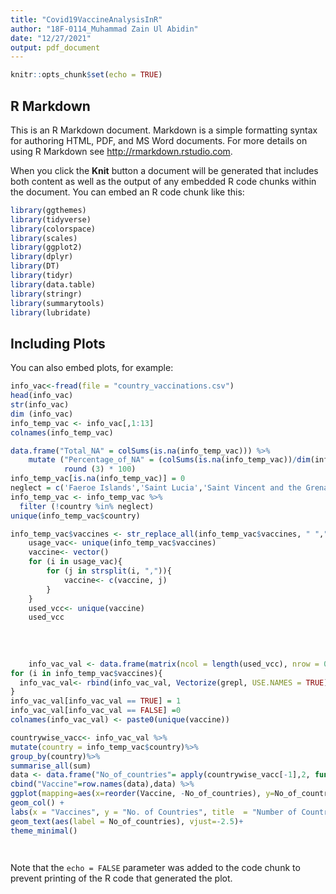 ```yaml
---
title: "Covid19VaccineAnalysisInR"
author: "18F-0114_Muhammad Zain Ul Abidin"
date: "12/27/2021"
output: pdf_document
---
```


```r
knitr::opts_chunk$set(echo = TRUE)
```

## R Markdown

This is an R Markdown document. Markdown is a simple formatting syntax for authoring HTML, PDF, and MS Word documents. For more details on using R Markdown see <http://rmarkdown.rstudio.com>.

When you click the **Knit** button a document will be generated that includes both content as well as the output of any embedded R code chunks within the document. You can embed an R code chunk like this:

```r
library(ggthemes)
library(tidyverse)
library(colorspace)
library(scales)
library(ggplot2)
library(dplyr)
library(DT)
library(tidyr)
library(data.table)
library(stringr)
library(summarytools)
library(lubridate)
```

## Including Plots

You can also embed plots, for example:

```r
info_vac<-fread(file = "country_vaccinations.csv")
head(info_vac)
str(info_vac)
dim (info_vac)
info_temp_vac <- info_vac[,1:13]
colnames(info_temp_vac)

data.frame("Total_NA" = colSums(is.na(info_temp_vac))) %>%
    mutate ("Percentage_of_NA" = (colSums(is.na(info_temp_vac))/dim(info_temp_vac)[1]) %>% 
            round (3) * 100)
info_temp_vac[is.na(info_temp_vac)] = 0
neglect = c('Faeroe Islands','Saint Lucia','Saint Vincent and the Grenadines','England','Northern Ireland','Scotland','Wales','Falkland Islands','Saint Kitts and Nevis')
info_temp_vac <- info_temp_vac %>%
  filter (!country %in% neglect) 
unique(info_temp_vac$country)

info_temp_vac$vaccines <- str_replace_all(info_temp_vac$vaccines, " ","")
    usage_vac<- unique(info_temp_vac$vaccines)
    vaccine<- vector()
    for (i in usage_vac){
        for (j in strsplit(i, ",")){
            vaccine<- c(vaccine, j)
        }
    }
    used_vcc<- unique(vaccine)
    used_vcc
    
    
    
    
    info_vac_val <- data.frame(matrix(ncol = length(used_vcc), nrow = 0))
for (i in info_temp_vac$vaccines){
  info_vac_val<- rbind(info_vac_val, Vectorize(grepl, USE.NAMES = TRUE)(used_vcc, str_replace_all(i," ","")))
}
info_vac_val[info_vac_val == TRUE] = 1
info_vac_val[info_vac_val == FALSE] =0
colnames(info_vac_val) <- paste0(unique(vaccine))

countrywise_vacc<- info_vac_val %>%
mutate(country = info_temp_vac$country)%>%
group_by(country)%>%
summarise_all(sum)
data <- data.frame("No_of_countries"= apply(countrywise_vacc[-1],2, function(c)sum(c!=0)))
cbind("Vaccine"=row.names(data),data) %>%
ggplot(mapping=aes(x=reorder(Vaccine, -No_of_countries), y=No_of_countries, fill = Vaccine, alpha=2.5))+
geom_col() +
labs(x = "Vaccines", y = "No. of Countries", title  = "Number of Countries using vaccine")+
geom_text(aes(label = No_of_countries), vjust=-2.5)+
theme_minimal()

    
```

Note that the `echo = FALSE` parameter was added to the code chunk to prevent printing of the R code that generated the plot.
